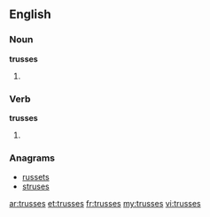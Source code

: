 ==English==

===Noun===
'''trusses'''

# {{plural of|truss}}

===Verb===
'''trusses'''

# {{third-person singular of|truss}}

===Anagrams===
* [[russets#English|russets]]
* [[struses#English|struses]]

[[ar:trusses]]
[[et:trusses]]
[[fr:trusses]]
[[my:trusses]]
[[vi:trusses]]